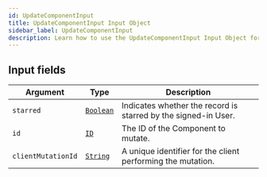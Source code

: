 ```yaml
---
id: UpdateComponentInput
title: UpdateComponentInput Input Object
sidebar_label: UpdateComponentInput
description: Learn how to use the UpdateComponentInput Input Object for Builder's API.
---
```


## Input fields

| Argument           | Type                                       | Description                                                    |
| ------------------ | ------------------------------------------ | -------------------------------------------------------------- |
| `starred`          | [`Boolean`](/docs/composer/builder/api/schema/scalar/Boolean.mdx) | Indicates whether the record is starred by the signed-in User. |
| `id`               | [`ID`](/docs/composer/builder/api/schema/scalar/ID.mdx)           | The ID of the Component to mutate.                             |
| `clientMutationId` | [`String`](/docs/composer/builder/api/schema/scalar/String.mdx)   | A unique identifier for the client performing the mutation.    |
